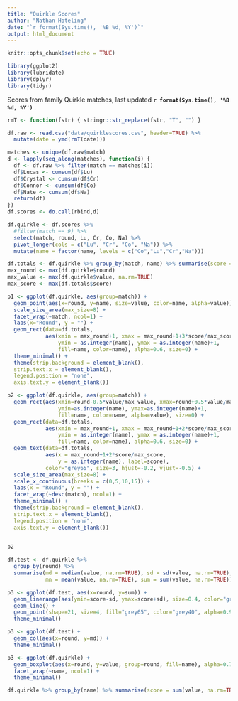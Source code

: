 ```yaml
---
title: "Quirkle Scores"
author: "Nathan Hoteling"
date: "`r format(Sys.time(), '%B %d, %Y')`"
output: html_document
---
```


```r
knitr::opts_chunk$set(echo = TRUE)

library(ggplot2)
library(lubridate)
library(dplyr)
library(tidyr)
```

Scores from family Quirkle matches, last updated <b> `r format(Sys.time(), '%B %d, %Y')` </b>.

```r
rmT <- function(fstr) { stringr::str_replace(fstr, "T", "") }

df.raw <- read.csv("data/quirklescores.csv", header=TRUE) %>%
  mutate(date = ymd(rmT(date)))

matches <- unique(df.raw$match)
d <- lapply(seq_along(matches), function(i) {
  df <- df.raw %>% filter(match == matches[i])
  df$Lucas <- cumsum(df$Lu)
  df$Crystal <- cumsum(df$Cr)
  df$Connor <- cumsum(df$Co)
  df$Nate <- cumsum(df$Na)
  return(df)
})
df.scores <- do.call(rbind,d)

df.quirkle <- df.scores %>% 
  #filter(match == 9) %>%
  select(match, round, Lu, Cr, Co, Na) %>%
  pivot_longer(cols = c("Lu", "Cr", "Co", "Na")) %>%
  mutate(name = factor(name, levels = c("Co","Lu","Cr","Na")))
```


```r
df.totals <- df.quirkle %>% group_by(match, name) %>% summarise(score = sum(value, na.rm=TRUE))
max_round <- max(df.quirkle$round)
max_value <- max(df.quirkle$value, na.rm=TRUE)
max_score <- max(df.totals$score)

p1 <- ggplot(df.quirkle, aes(group=match)) +
  geom_point(aes(x=round, y=name, size=value, color=name, alpha=value)) +
  scale_size_area(max_size=8) +
  facet_wrap(~match, ncol=1) +
  labs(x="Round", y = "") +
  geom_rect(data=df.totals, 
            aes(xmin = max_round+1, xmax = max_round+1+3*score/max_score,
                ymin = as.integer(name), ymax = as.integer(name)+1,
                fill=name, color=name), alpha=0.6, size=0) +
  theme_minimal() +
  theme(strip.background = element_blank(),
  strip.text.x = element_blank(),
  legend.position = "none",
  axis.text.y = element_blank())

p2 <- ggplot(df.quirkle, aes(group=match)) +
  geom_rect(aes(xmin=round-0.5*value/max_value, xmax=round+0.5*value/max_value, 
                ymin=as.integer(name), ymax=as.integer(name)+1, 
                fill=name, color=name, alpha=value), size=0) +
  geom_rect(data=df.totals, 
            aes(xmin = max_round+1, xmax = max_round+1+2*score/max_score,
                ymin = as.integer(name), ymax = as.integer(name)+1,
                fill=name, color=name), alpha=0.6, size=0) +
  geom_text(data=df.totals, 
            aes(x = max_round+1+2*score/max_score,
                y = as.integer(name), label=score), 
            color="grey65", size=3, hjust=-0.2, vjust=-0.5) +
  scale_size_area(max_size=8) +
  scale_x_continuous(breaks = c(0,5,10,15)) +
  labs(x = "Round", y = "") +
  facet_wrap(~desc(match), ncol=1) +
  theme_minimal() +
  theme(strip.background = element_blank(),
  strip.text.x = element_blank(),
  legend.position = "none",
  axis.text.y = element_blank())
  
```

```r
p2
```

```r

df.test <- df.quirkle %>% 
  group_by(round) %>% 
  summarise(md = median(value, na.rm=TRUE), sd = sd(value, na.rm=TRUE),
            mn = mean(value, na.rm=TRUE), sum = sum(value, na.rm=TRUE))

p3 <- ggplot(df.test, aes(x=round, y=sum)) + 
  geom_linerange(aes(ymin=score-sd, ymax=score+sd), size=0.4, color="grey65") +
  geom_line() +
  geom_point(shape=21, size=4, fill="grey65", color="grey40", alpha=0.9) +
  theme_minimal()

p3 <- ggplot(df.test) +
  geom_col(aes(x=round, y=md)) +
  theme_minimal()

p3 <- ggplot(df.quirkle) +
  geom_boxplot(aes(x=round, y=value, group=round, fill=name), alpha=0.7) +
  facet_wrap(~name, ncol=1) +
  theme_minimal()
```

```r
df.quirkle %>% group_by(name) %>% summarise(score = sum(value, na.rm=TRUE)) %>% arrange(desc(score))
```

